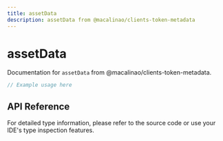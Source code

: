 ```yaml
---
title: assetData
description: assetData from @macalinao/clients-token-metadata
---
```


# assetData

Documentation for `assetData` from @macalinao/clients-token-metadata.

```typescript
// Example usage here
```

## API Reference

For detailed type information, please refer to the source code or use your IDE's type inspection features.
